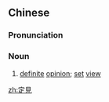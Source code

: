 ==Chinese==
{{zh-forms|s=定见}}

===Pronunciation===
{{zh-pron
|m=dìngjiàn
|cat=n
}}

===Noun===
{{zh-noun}}

# [[definite]] [[opinion]]; [[set]] [[view]]

[[zh:定見]]